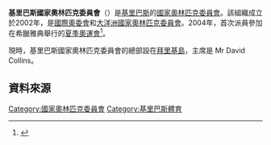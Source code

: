 {{Infobox National Olympic Committee
| title = 基里巴斯國家奧林匹克委員會
| logo = 
| 國家或地區 = KIR
| 國家或地區編碼 = KIR
| 成立日期 = 2002年
| 加入國際奧委會 = 2003年
| 所屬成員 = [[大洋洲國家奧林匹克委員會|大洋洲國家奧林匹克委員會]]
| 總部 = 基里巴斯[[拜里基島|拜里基島]]
| 會長 = Mr David Collins
| 秘書長 =
| 網頁 = 
}}

'''基里巴斯國家奧林匹克委員會'''（{{lang|en|Kiribati National Olympic Committee}}）是[[基里巴斯|基里巴斯]]的[[國家奧林匹克委員會|國家奧林匹克委員會]]。該組織成立於2002年，是[[國際奧委會|國際奧委會]]和[[大洋洲國家奧林匹克委員會|大洋洲國家奧林匹克委員會]]。2004年，首次派員參加在希臘雅典舉行的[[2004年夏季奧林匹克運動會|夏季奧運會]]<ref>{{Cite web |url=http://www.sports-reference.com/olympics/countries/KIR/ |title=Kiribati |access-date=2014-03-10 |archive-url=https://web.archive.org/web/20090220003116/http://www.sports-reference.com/olympics/countries/KIR/ |archive-date=2009-02-20 |dead-url=yes }}</ref>。

現時，基里巴斯國家奧林匹克委員會的總部設在[[拜里基島|拜里基島]]，主席是 Mr David Collins。 


==資料來源==
{{reflist}}

{{大洋洲國家奧林匹克委員會}}

[[Category:國家奧林匹克委員會|Category:國家奧林匹克委員會]]
[[Category:基里巴斯體育|Category:基里巴斯體育]]